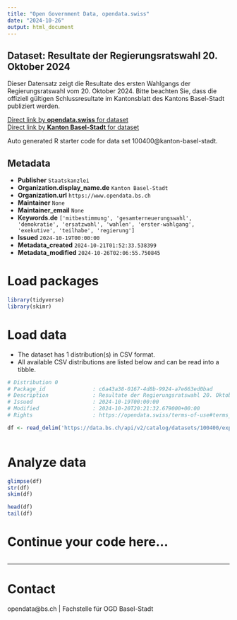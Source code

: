 ```yaml
---
title: "Open Government Data, opendata.swiss"
date: "2024-10-26"
output: html_document
---
```


## Dataset: Resultate der Regierungsratswahl 20. Oktober 2024

Dieser Datensatz zeigt die Resultate des ersten Wahlgangs der Regierungsratswahl vom 20. Oktober 2024. Bitte beachten Sie, dass die offiziell gültigen Schlussresultate im Kantonsblatt des Kantons Basel-Stadt publiziert werden. 

[Direct link by **opendata.swiss** for dataset](https://opendata.swiss/de/dataset/resultate-der-regierungsratswahl-20-oktober-2024)<br>
[Direct link by **Kanton Basel-Stadt** for dataset](https://data.bs.ch/explore/dataset/100400/)

Auto generated R starter code for data set 100400@kanton-basel-stadt.

## Metadata

- **Publisher** `Staatskanzlei`
- **Organization.display_name.de** `Kanton Basel-Stadt`
- **Organization.url** `https://www.opendata.bs.ch`
- **Maintainer** `None`
- **Maintainer_email** `None`
- **Keywords.de** `['mitbestimmung', 'gesamterneuerungswahl', 'demokratie', 'ersatzwahl', 'wahlen', 'erster-wahlgang', 'exekutive', 'teilhabe', 'regierung']`
- **Issued** `2024-10-19T00:00:00`
- **Metadata_created** `2024-10-21T01:52:33.538399`
- **Metadata_modified** `2024-10-26T02:06:55.750845`


# Load packages

```r

library(tidyverse)
library(skimr)

```

# Load data

-   The dataset has 1 distribution(s) in CSV format.
-   All available CSV distributions are listed below and can be read into a tibble.

```r

# Distribution 0
# Package_id               : c6a43a38-0167-4d8b-9924-a7e663ed0bad
# Description              : Resultate der Regierungsratswahl 20. Oktober 2024 (csv)
# Issued                   : 2024-10-19T00:00:00
# Modified                 : 2024-10-20T20:21:32.679000+00:00
# Rights                   : https://opendata.swiss/terms-of-use#terms_by

df <- read_delim('https://data.bs.ch/api/v2/catalog/datasets/100400/exports/csv?use_labels=true')



```

# Analyze data

```r

glimpse(df)
str(df)
skim(df)

head(df)
tail(df)

```

# Continue your code here...

```r

```

------------------------------------------------------------------------

# Contact

opendata@bs.ch | Fachstelle für OGD Basel-Stadt
